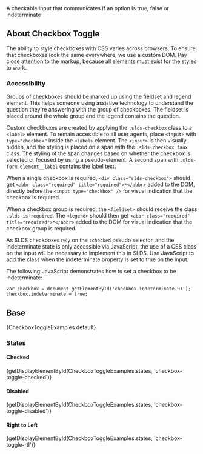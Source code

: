 
<div className="lead doc">
  A checkable input that communicates if an option is true, false or indeterminate
</div>

## About Checkbox Toggle

The ability to style checkboxes with CSS varies across browsers. To ensure that checkboxes look the same everywhere, we use a custom DOM. Pay close attention to the markup, because all elements must exist for the styles to work.

### Accessibility

Groups of checkboxes should be marked up using the fieldset and legend element. This helps someone using assistive technology to understand the question they're answering with the group of checkboxes. The fieldset is placed around the whole group and the legend contains the question.

Custom checkboxes are created by applying the `.slds-checkbox` class to a `<label>` element. To remain accessible to all user agents, place `<input>` with `type="checkbox"` inside the `<label>` element.  The `<input>` is then visually hidden, and the styling is placed on a span with the `.slds-checkbox_faux` class. The styling of the span changes based on whether the checkbox is selected or focused by using a pseudo-element. A second span with `.slds-form-element__label` contains the label text.

When a single checkbox is required, `<div class="slds-checkbox">` should get `<abbr class="required" title="required">*</abbr>` added to the DOM, directly before the `<input type="checkbox" />` for visual indication that the checkbox is required.

When a checkbox group is required, the `<fieldset>` should receive the class `.slds-is-required`. The `<legend>` should then get `<abbr class="required" title="required">*</abbr>` added to the DOM for visual indication that the checkbox group is required.

As SLDS checkboxes rely on the `:checked` pseudo selector, and the indeterminate state is only accessible via JavaScript, the use of a CSS class on the input will be necessary to implement this in SLDS. Use JavaScript to add the class when the indeterminate property is set to true on the input.

The following JavaScript demonstrates how to set a checkbox to be indeterminate:

```
var checkbox = document.getElementById('checkbox-indeterminate-01');
checkbox.indeterminate = true;
```

## Base

<CodeView>
  {CheckboxToggleExamples.default}
</CodeView>

### States

#### Checked

<CodeView>
  {getDisplayElementById(CheckboxToggleExamples.states, 'checkbox-toggle-checked')}
</CodeView>

#### Disabled

<CodeView>
  {getDisplayElementById(CheckboxToggleExamples.states, 'checkbox-toggle-disabled')}
</CodeView>

#### Right to Left

<CodeView>
  {getDisplayElementById(CheckboxToggleExamples.states, 'checkbox-toggle-rtl')}
</CodeView>

